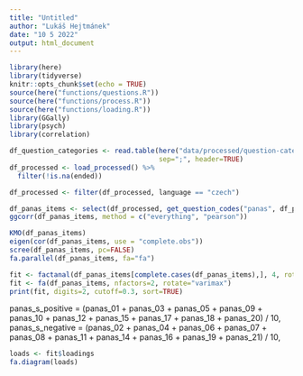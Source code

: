 ```yaml
---
title: "Untitled"
author: "Lukáš Hejtmánek"
date: "10 5 2022"
output: html_document
---
```


```r
library(here)
library(tidyverse)
knitr::opts_chunk$set(echo = TRUE)
source(here("functions/questions.R"))
source(here("functions/process.R"))
source(here("functions/loading.R"))
library(GGally)
library(psych)
library(correlation)
```

```r
df_question_categories <- read.table(here("data/processed/question-categories.csv"),
                                     sep=";", header=TRUE)
df_processed <- load_processed() %>%
  filter(!is.na(ended))

df_processed <- filter(df_processed, language == "czech")
```

```r
df_panas_items <- select(df_processed, get_question_codes("panas", df_processed))
ggcorr(df_panas_items, method = c("everything", "pearson")) 
```

```r
KMO(df_panas_items)
eigen(cor(df_panas_items, use = "complete.obs"))
scree(df_panas_items, pc=FALSE)
fa.parallel(df_panas_items, fa="fa")
```

```r
fit <- factanal(df_panas_items[complete.cases(df_panas_items),], 4, rotation="promax")
fit <- fa(df_panas_items, nfactors=2, rotate="varimax")
print(fit, digits=2, cutoff=0.3, sort=TRUE)
```

panas_s_positive = (panas_01 + panas_03 + panas_05 + panas_09 + panas_10 + panas_12 + panas_15 + panas_17 + panas_18 + panas_20) / 10,
panas_s_negative = (panas_02 + panas_04 + panas_06 + panas_07 + panas_08 + panas_11 + panas_14 + panas_16 + panas_19 + panas_21) / 10,

```r
loads <- fit$loadings
fa.diagram(loads)
```